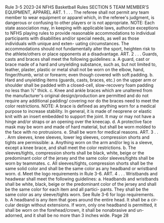 Rule 3-5 2023-24 NFHS Basketball Rules SECTION 5 TEAM MEMBER'S EQUIPMENT, APPAREL ART. 1 . . . The referee shall not permit any team member to wear equipment or apparel which, in the referee's judgment, is dangerous or confusing to other players or is not appropriate. NOTE: Each state association may, in keeping with applicable laws, authorize exceptions to NFHS playing rules to provide reasonable accommodations to individual participants with disabilities and/or special needs, as well as those individuals with unique and exten- uating circumstances. The accommodations should not fundamentally alter the sport, heighten risk to the athlete/others or place opponents at a disadvantage. ART. 2 . . . Guards, casts and braces shall meet the following guidelines: a. A guard, cast or brace made of a hard and unyielding substance, such as, but not limited to, leather, plaster, plastic or metal shall not be worn on the elbow, hand, finger/thumb, wrist or forearm; even though covered with soft padding. b. Hard and unyielding items (guards, casts, braces, etc.) on the upper arm or shoulder shall be padded with a closed-cell, slow-recovery foam padding no less than ½" thick. c. Knee and ankle braces which are unaltered from the manufacturer's original design/production are permitted and do not require any additional padding/ covering nor do the braces need to meet the color restrictions. NOTE: A brace is defined as anything worn for a medical purpose to increase stability. In general, it is made of neoprene or elastic knit with an insert embedded to support the joint. It may or may not have a hinge and/or straps or an opening over the kneecap. d. A protective face mask may be worn and made of hard material, but shall be worn molded to the face with no protrusions. e. Shall be worn for medical reasons. ART. 3 . . . Arm sleeves, knee sleeves, lower leg sleeves, compression shorts and tights are permissible: a. Anything worn on the arm and/or leg is a sleeve, except a knee brace, and shall meet the color restrictions. b. The sleeves/tights, compression shorts shall be black, white, beige or the predominant color of the jersey and the same color sleeves/tights shall be worn by teammates. c. All sleeves/tights, compression shorts shall be the same solid color and shall be the same color as any headband or wristband worn. d. Meet the logo requirements in Rule 3-6. ART. 4 . . . Wristbands and headwear shall meet the following guidelines: a. Headbands and wristbands shall be white, black, beige or the predominant color of the jersey and shall be the same color for each item and all partici- pants. They shall be the same color as any sleeve/tights worn. See Rule 3-6 for logo requirements. b. A headband is any item that goes around the entire head. It shall be a cir- cular design without extensions. If worn, only one headband is permitted, it shall be worn on the forehead/crown, it shall be nonabrasive and un- adorned, and it shall be no more than 3 inches wide. Page 28